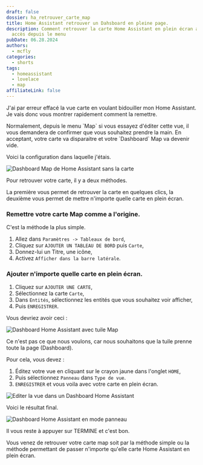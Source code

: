 ```yaml
---
draft: false
dossier: ha_retrouver_carte_map
title: Home Assistant retrouver un Dahsboard en pleine page.
description: Comment retrouver la carte Home Assistant en plein écran avec un
  accès depuis le menu
pubDate: 06.28.2024
authors:
  - mcfly
categories:
  - shorts
tags:
  - homeassistant
  - lovelace
  - map
affiliateLink: false
---
```

J'ai par erreur effacé la vue carte en voulant bidouiller mon Home Assistant. Je vais donc vous montrer rapidement comment la remettre.

Normalement, depuis le menu \`Map\` si vous essayez d'éditer cette vue, il vous demandera de confirmer que vous souhaitez prendre la main. En acceptant, votre carte va disparaitre et votre \`Dashboard\` Map va devenir vide.

Voici la configuration dans laquelle j'étais.

![Dashboard Map de Home Assistant sans la carte](.img/dashboard_map_sans_map.png "Dashboard Map de Home Assistant sans la carte")

Pour retrouver votre carte, il y a deux méthodes.



La première vous permet de retrouver la carte en quelques clics, la deuxième vous permet de mettre n'importe quelle carte en plein écran.



### Remettre votre carte Map comme a l'origine.

C'est la méthode la plus simple.

1. Allez dans `Paramètres -> Tableaux de bord`,
2. Cliquez sur `AJOUTER UN TABLEAU DE BORD` puis `Carte`,
3. Donnez-lui un Titre, une icône,
4. Activez `Afficher dans la barre latérale`.



### Ajouter n'importe quelle carte en plein écran.

1. Cliquez sur `AJOUTER UNE CARTE`,
2. Sélectionnez la carte `Carte`,
3. Dans `Entités`, sélectionnez les entités que vous souhaitez voir afficher,
4. Puis `ENREGISTRER`.

Vous devriez avoir ceci :

![Dashboard Home Assistant avec tuile Map](.img/dashboard_map_avec_tuile_map.png "Dashboard Home Assistant avec tuile Map")

Ce n'est pas ce que nous voulons, car nous souhaitons que la tuile prenne toute la page (Dashboard).

Pour cela, vous devez :

1. Éditez votre vue en cliquant sur le crayon jaune dans l'onglet `HOME`,
2. Puis sélectionnez `Panneau` dans `Type de vue`.
3. `ENREGISTRER` et vous voila avec votre carte en plein écran.

![Editer la vue dans un Dashboard Home Assistant](.img/dashboard_map_editer_vue.png "Editer la vue dans un Dashboard Home Assistant")

Voici le résultat final.

![Dashboard Home Assistant en mode panneau](.img/dashboard_map.png "Dashboard Home Assistant en mode panneau")

Il vous reste à appuyer sur TERMINE et c'est bon.



Vous venez de retrouver votre carte map soit par la méthode simple ou la méthode permettant de passer n'importe qu'elle carte Home Assistant en plein écran.
